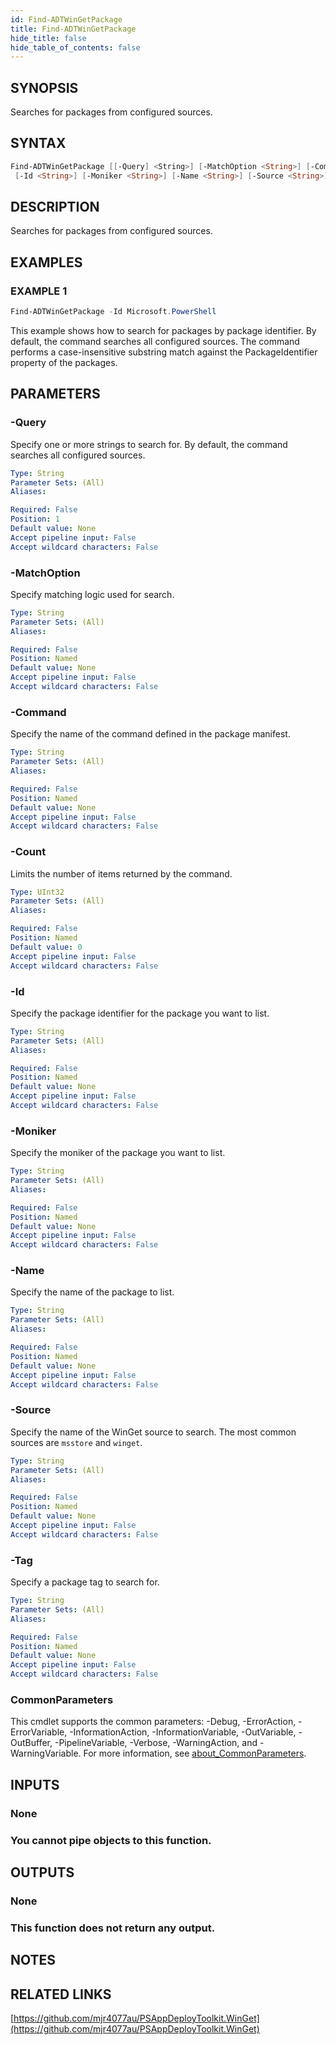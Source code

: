 ```yaml
---
id: Find-ADTWinGetPackage
title: Find-ADTWinGetPackage
hide_title: false
hide_table_of_contents: false
---
```


## SYNOPSIS

Searches for packages from configured sources.

## SYNTAX

```powershell
Find-ADTWinGetPackage [[-Query] <String>] [-MatchOption <String>] [-Command <String>] [-Count <UInt32>]
 [-Id <String>] [-Moniker <String>] [-Name <String>] [-Source <String>] [-Tag <String>] [<CommonParameters>]
```

## DESCRIPTION

Searches for packages from configured sources.

## EXAMPLES

### EXAMPLE 1

```powershell
Find-ADTWinGetPackage -Id Microsoft.PowerShell
```

This example shows how to search for packages by package identifier.
By default, the command searches all configured sources.
The command performs a case-insensitive substring match against the PackageIdentifier property of the packages.

## PARAMETERS

### -Query

Specify one or more strings to search for.
By default, the command searches all configured sources.

```yaml
Type: String
Parameter Sets: (All)
Aliases:

Required: False
Position: 1
Default value: None
Accept pipeline input: False
Accept wildcard characters: False
```

### -MatchOption

Specify matching logic used for search.

```yaml
Type: String
Parameter Sets: (All)
Aliases:

Required: False
Position: Named
Default value: None
Accept pipeline input: False
Accept wildcard characters: False
```

### -Command

Specify the name of the command defined in the package manifest.

```yaml
Type: String
Parameter Sets: (All)
Aliases:

Required: False
Position: Named
Default value: None
Accept pipeline input: False
Accept wildcard characters: False
```

### -Count

Limits the number of items returned by the command.

```yaml
Type: UInt32
Parameter Sets: (All)
Aliases:

Required: False
Position: Named
Default value: 0
Accept pipeline input: False
Accept wildcard characters: False
```

### -Id

Specify the package identifier for the package you want to list.

```yaml
Type: String
Parameter Sets: (All)
Aliases:

Required: False
Position: Named
Default value: None
Accept pipeline input: False
Accept wildcard characters: False
```

### -Moniker

Specify the moniker of the package you want to list.

```yaml
Type: String
Parameter Sets: (All)
Aliases:

Required: False
Position: Named
Default value: None
Accept pipeline input: False
Accept wildcard characters: False
```

### -Name

Specify the name of the package to list.

```yaml
Type: String
Parameter Sets: (All)
Aliases:

Required: False
Position: Named
Default value: None
Accept pipeline input: False
Accept wildcard characters: False
```

### -Source

Specify the name of the WinGet source to search.
The most common sources are `msstore` and `winget`.

```yaml
Type: String
Parameter Sets: (All)
Aliases:

Required: False
Position: Named
Default value: None
Accept pipeline input: False
Accept wildcard characters: False
```

### -Tag

Specify a package tag to search for.

```yaml
Type: String
Parameter Sets: (All)
Aliases:

Required: False
Position: Named
Default value: None
Accept pipeline input: False
Accept wildcard characters: False
```

### CommonParameters

This cmdlet supports the common parameters: -Debug, -ErrorAction, -ErrorVariable, -InformationAction, -InformationVariable, -OutVariable, -OutBuffer, -PipelineVariable, -Verbose, -WarningAction, and -WarningVariable. For more information, see [about_CommonParameters](http://go.microsoft.com/fwlink/?LinkID=113216).

## INPUTS

### None

### You cannot pipe objects to this function.
## OUTPUTS

### None

### This function does not return any output.
## NOTES

## RELATED LINKS

[https://github.com/mjr4077au/PSAppDeployToolkit.WinGet](https://github.com/mjr4077au/PSAppDeployToolkit.WinGet)
